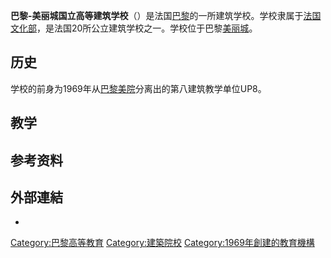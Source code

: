 {{Unreferenced|time=2020-10-20T02:00:08+00:00}}
{{Infobox university
| name               = 巴黎-美丽城国立高等建筑学校
| native_name        = École nationale supérieure d'architecture de Paris-Belleville
| image              = Ensa–pb LOGO.png
| caption = 
| latin_name = 
| motto = 
| zhmotto = 
| closed = 
| established         = 1969年
| re-established = 
| anniversary = 
| type = 
| endowment = 
| president = 
| secretary = 
| faculty = 
| staff = 
| students            = 1116
| undergrad = 
| postgrad = 
| location             = {{FRA}}[[巴黎|巴黎]]
| campus = 市区
| athletics = 
| conference = 
| colors = 
| nickname = 
| affiliations           = [[东巴黎大学|东巴黎大学]]
| zip = 
| telephone = 
| logo = 
| footnotes = 
| native_name_lang = fr
| weburl = {{URL|http://www.paris-belleville.archi.fr/}}
| calendar = 
}}

'''巴黎-美丽城国立高等建筑学校'''（{{lang-fr|École nationale supérieure d'architecture de Paris-Belleville}}）是法国[[巴黎|巴黎]]的一所建筑学校。学校隶属于[[法国文化部|法国文化部]]，是法国20所公立建筑学校之一。学校位于巴黎[[美丽城_(巴黎)|美丽城]]。

== 历史 ==
学校的前身为1969年从[[法國美術學院|巴黎美院]]分离出的第八建筑教学单位UP8。

== 教学 ==

== 参考资料 ==
{{Reflist}}

== 外部連結 ==

* {{Official website|http://www.paris-belleville.archi.fr/}}
{{法国建筑学校}}
{{法国大学校会议}}

[[Category:巴黎高等教育|Category:巴黎高等教育]]
[[Category:建築院校|Category:建築院校]]
[[Category:1969年創建的教育機構|Category:1969年創建的教育機構]]